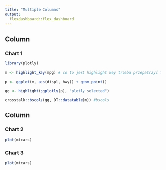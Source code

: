 ```yaml
---
title: "Multiple Columns"
output:
  flexdashboard::flex_dashboard
---
```

    
Column {data-width=600}
-------------------------------------
    
### Chart 1
    
```r

library(plotly)
 
m <- highlight_key(mpg) # co to jest highlight key trzeba przepatrzyć te funkcje
 
p <- ggplot(m, aes(displ, hwy)) + geom_point()
 
gg <- highlight(ggplotly(p), "plotly_selected")

crosstalk::bscols(gg, DT::datatable(m)) #bscols

```
   
Column {data-width=400}
-------------------------------------
   
### Chart 2

```r
plot(mtcars)
```   
 
### Chart 3
    
```r
plot(mtcars)
```


